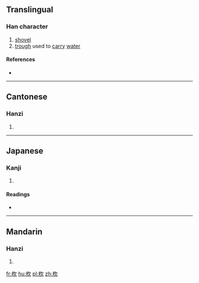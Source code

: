 {{also|锨}}
==Translingual==

===Han character===
{{Han char|rn=75|rad=木|as=04|sn=8|four=4798<sub>2</sub>|canj=木弓人 (DNO)|ids=⿰[[木]][[欠]]}}

# [[shovel]]
# [[trough]] used to [[carry]] [[water]]

====References====
* {{Han ref|kx=0513.150|dkj=14502|dj=0901.030|hdz=21173.120|uh=6774|ud=26484|bh=CCDC|bd=52444}}

----

==Cantonese==

===Hanzi===
{{yue-hanzi|jyut=|y=yan1|sim=锨}}

# {{defn|lang=yue|sort=木04}}

----

==Japanese==

===Kanji===
{{ja-kanji|grade=|rs=木04}}

# {{defn|lang=ja|sort=木04}}

====Readings====
* {{ja-readings|on=[[けん]] (ken), [[こん]] (kon)|kun=[[すき]] (suki)}}

----

==Mandarin==

===Hanzi===
{{cmn-hanzi|sim=锨|pin=[[xiān]] ([[xian1]])|wg=hsien<sup>1</sup>}}

# {{defn|lang=cmn|sort=木04}}

[[fr:杴]]
[[hu:杴]]
[[pl:杴]]
[[zh:杴]]